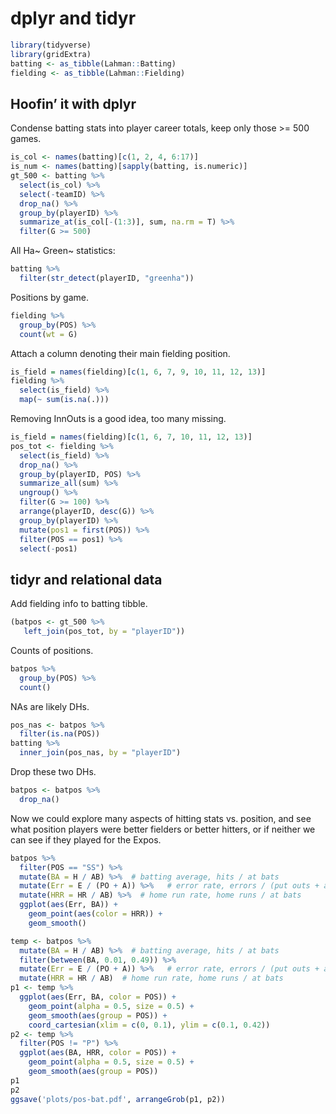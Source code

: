 # dplyr and tidyr {#ch:dplyr}

```r
library(tidyverse)
library(gridExtra)
batting <- as_tibble(Lahman::Batting)
fielding <- as_tibble(Lahman::Fielding)
```

## Hoofin' it with dplyr
Condense batting stats into player career totals, keep only those >= 500 games.
```r
is_col <- names(batting)[c(1, 2, 4, 6:17)]
is_num <- names(batting)[sapply(batting, is.numeric)]
gt_500 <- batting %>%
  select(is_col) %>%
  select(-teamID) %>% 
  drop_na() %>%
  group_by(playerID) %>% 
  summarize_at(is_col[-(1:3)], sum, na.rm = T) %>% 
  filter(G >= 500)
```

All Ha~ Green~ statistics:
```r
batting %>%
  filter(str_detect(playerID, "greenha"))
```

Positions by game.
```r
fielding %>% 
  group_by(POS) %>% 
  count(wt = G)
```

Attach a column denoting their main fielding position.
```r
is_field = names(fielding)[c(1, 6, 7, 9, 10, 11, 12, 13)]
fielding %>%
  select(is_field) %>% 
  map(~ sum(is.na(.)))
```

Removing InnOuts is a good idea, too many missing.
```r
is_field = names(fielding)[c(1, 6, 7, 10, 11, 12, 13)]
pos_tot <- fielding %>%
  select(is_field) %>% 
  drop_na() %>% 
  group_by(playerID, POS) %>%
  summarize_all(sum) %>%
  ungroup() %>% 
  filter(G >= 100) %>% 
  arrange(playerID, desc(G)) %>%
  group_by(playerID) %>% 
  mutate(pos1 = first(POS)) %>% 
  filter(POS == pos1) %>% 
  select(-pos1)
```

## tidyr and relational data
Add fielding info to batting tibble.
```r
(batpos <- gt_500 %>% 
   left_join(pos_tot, by = "playerID"))
```

Counts of positions.
```r
batpos %>% 
  group_by(POS) %>% 
  count()
```

NAs are likely DHs.
```r
pos_nas <- batpos %>% 
  filter(is.na(POS))
batting %>% 
  inner_join(pos_nas, by = "playerID")
```

Drop these two DHs.
```r
batpos <- batpos %>% 
  drop_na()
```

Now we could explore many aspects of hitting stats vs. position,
and see what position players were better fielders or better hitters,
or if neither we can see if they played for the Expos.
```r
batpos %>% 
  filter(POS == "SS") %>% 
  mutate(BA = H / AB) %>%  # batting average, hits / at bats
  mutate(Err = E / (PO + A)) %>%   # error rate, errors / (put outs + assists)
  mutate(HRR = HR / AB) %>%  # home run rate, home runs / at bats
  ggplot(aes(Err, BA)) +
    geom_point(aes(color = HRR)) +
    geom_smooth()
```
```r
temp <- batpos %>% 
  mutate(BA = H / AB) %>%  # batting average, hits / at bats
  filter(between(BA, 0.01, 0.49)) %>% 
  mutate(Err = E / (PO + A)) %>%   # error rate, errors / (put outs + assists)
  mutate(HRR = HR / AB)  # home run rate, home runs / at bats
p1 <- temp %>% 
  ggplot(aes(Err, BA, color = POS)) +
    geom_point(alpha = 0.5, size = 0.5) +
    geom_smooth(aes(group = POS)) +
    coord_cartesian(xlim = c(0, 0.1), ylim = c(0.1, 0.42))
p2 <- temp %>% 
  filter(POS != "P") %>% 
  ggplot(aes(BA, HRR, color = POS)) +
    geom_point(alpha = 0.5, size = 0.5) +
    geom_smooth(aes(group = POS))
p1
p2
ggsave('plots/pos-bat.pdf', arrangeGrob(p1, p2))
```
